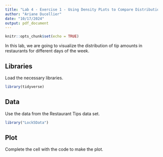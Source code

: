 ```yaml
---
title: "Lab 4 - Exercise 1 - Using Density PLots to Compare Distributions"
author: "Ariane Ducellier"
date: "10/17/2024"
output: pdf_document
---
```


```r
knitr::opts_chunk$set(echo = TRUE)
```

In this lab, we are going to visualize the distribution of tip amounts in restaurants for different days of the week.

## Libraries

Load the necessary libraries.

```r
library(tidyverse)
```

## Data

Use the data from the Restaurant Tips data set.

```r
library("Lock5Data")
```

## Plot

Complete the cell with the code to make the plot.

```r
```
